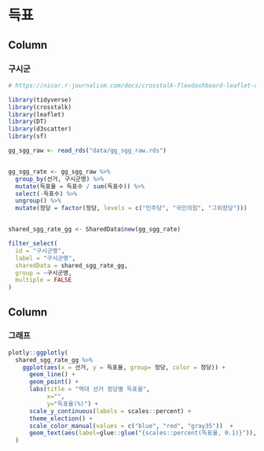 

득표 {data-icon="ion-stats-bars"}
=====================================  

Column {data-width=200}
-------------------------------------

### 구시군

```r
# https://nicar.r-journalism.com/docs/crosstalk-flexdashboard-leaflet-datatable/

library(tidyverse)
library(crosstalk)
library(leaflet)
library(DT)
library(d3scatter)
library(sf)

gg_sgg_raw <- read_rds("data/gg_sgg_raw.rds")


gg_sgg_rate <- gg_sgg_raw %>% 
  group_by(선거, 구시군명) %>% 
  mutate(득표율 = 득표수 / sum(득표수)) %>% 
  select(-득표수) %>% 
  ungroup() %>% 
  mutate(정당 = factor(정당, levels = c("민주당", "국민의힘", "그외정당"))) 


shared_sgg_rate_gg <- SharedData$new(gg_sgg_rate)

filter_select(
  id = "구시군명",
  label = "구시군명",
  sharedData = shared_sgg_rate_gg,
  group = ~구시군명,
  multiple = FALSE
)

```


Column {data-width=800}
-------------------------------------

### 그래프

```r
plotly::ggplotly(
  shared_sgg_rate_gg %>% 
    ggplot(aes(x = 선거, y = 득표율, group= 정당, color = 정당)) +
      geom_line() +
      geom_point() +
      labs(title = "역대 선거 정당별 득표율",
           x="",
           y="득표율(%)") +
      scale_y_continuous(labels = scales::percent) +
      theme_election() +
      scale_color_manual(values = c("blue", "red", "gray35"))  +
      geom_text(aes(label=glue::glue("{scales::percent(득표율, 0.1)}")), vjust=3.0 )
  ) 

```
